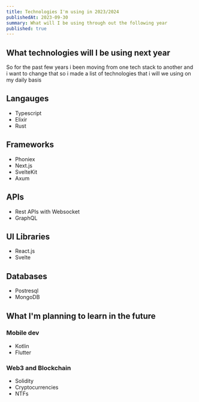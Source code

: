 ```yaml
---
title: Technologies I'm using in 2023/2024
publishedAt: 2023-09-30
summary: What will I be using through out the following year
published: true
---
```


## What technologies will I be using next year

So for the past few years i been moving from one tech stack to another and i want to change that
so i made a list of technologies that i will we using on my daily basis

## Langauges

- Typescript
- Elixir
- Rust

## Frameworks

- Phoniex
- Next.js
- SvelteKit
- Axum

## APIs

- Rest APIs with Websocket
- GraphQL

## UI Libraries

- React.js
- Svelte

## Databases

- Postresql
- MongoDB

## What I'm planning to learn in the future

### Mobile dev

- Kotlin
- Flutter

### Web3 and Blockchain

- Solidity
- Cryptocurrencies
- NTFs

